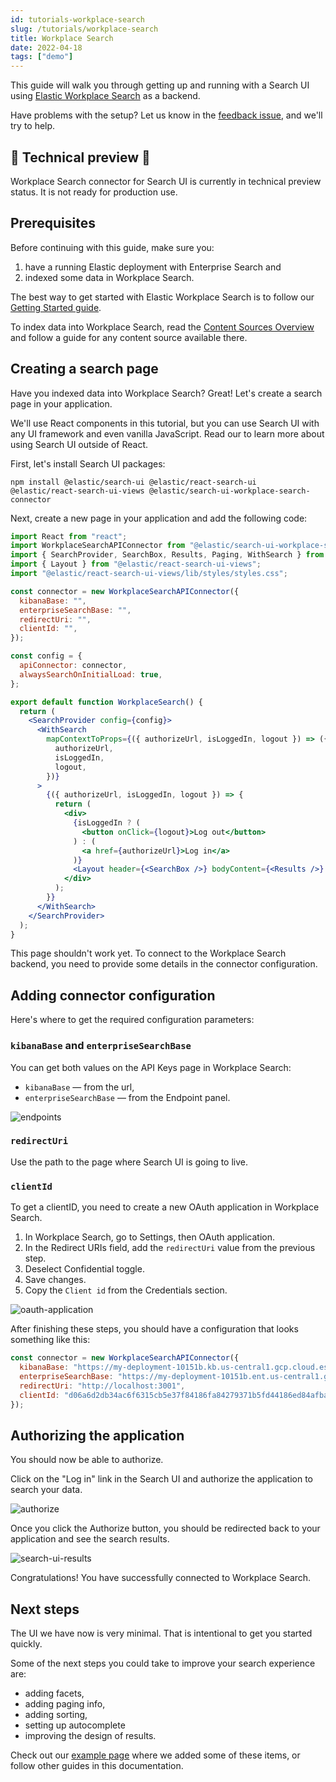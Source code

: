 ```yaml
---
id: tutorials-workplace-search
slug: /tutorials/workplace-search
title: Workplace Search
date: 2022-04-18
tags: ["demo"]
---
```


This guide will walk you through getting up and running with a Search UI using [Elastic Workplace Search](https://www.elastic.co/workplace-search/) as a backend.

Have problems with the setup? Let us know in the [feedback issue](https://github.com/elastic/search-ui/issues/707), and we'll try to help.

## 🚨 Technical preview 🚨

Workplace Search connector for Search UI is currently in technical preview status. It is not ready for production use.

## Prerequisites

Before continuing with this guide, make sure you:
1) have a running Elastic deployment with Enterprise Search and 
2) indexed some data in Workplace Search.

The best way to get started with Elastic Workplace Search is to follow our [Getting Started guide](https://www.elastic.co/guide/en/workplace-search/current/workplace-search-getting-started.html).

To index data into Workplace Search, read the [Content Sources Overview](https://www.elastic.co/guide/en/workplace-search/current/workplace-search-content-sources.html) and follow a guide for any content source available there. 

## Creating a search page

Have you indexed data into Workplace Search? Great! Let's create a search page in your application.

We'll use React components in this tutorial, but you can use Search UI with any UI framework and even vanilla JavaScript. Read our <DocLink id="guides-philosphy" /> to learn more about using Search UI outside of React.

First, let's install Search UI packages:

```shell
npm install @elastic/search-ui @elastic/react-search-ui @elastic/react-search-ui-views @elastic/search-ui-workplace-search-connector
```

Next, create a new page in your application and add the following code:

```jsx
import React from "react";
import WorkplaceSearchAPIConnector from "@elastic/search-ui-workplace-search-connector";
import { SearchProvider, SearchBox, Results, Paging, WithSearch } from "@elastic/react-search-ui";
import { Layout } from "@elastic/react-search-ui-views";
import "@elastic/react-search-ui-views/lib/styles/styles.css";

const connector = new WorkplaceSearchAPIConnector({
  kibanaBase: "",
  enterpriseSearchBase: "",
  redirectUri: "",
  clientId: "",
});

const config = {
  apiConnector: connector,
  alwaysSearchOnInitialLoad: true,
};

export default function WorkplaceSearch() {
  return (
    <SearchProvider config={config}>
      <WithSearch
        mapContextToProps={({ authorizeUrl, isLoggedIn, logout }) => ({
          authorizeUrl,
          isLoggedIn,
          logout,
        })}
      >
        {({ authorizeUrl, isLoggedIn, logout }) => {
          return (
            <div>
              {isLoggedIn ? (
                <button onClick={logout}>Log out</button>
              ) : (
                <a href={authorizeUrl}>Log in</a>
              )}
              <Layout header={<SearchBox />} bodyContent={<Results />} bodyFooter={<Paging />} />
            </div>
          );
        }}
      </WithSearch>
    </SearchProvider>
  );
}
```

This page shouldn't work yet. To connect to the Workplace Search backend, you need to provide some details in the connector configuration.

## Adding connector configuration

Here's where to get the required configuration parameters:

### `kibanaBase` and `enterpriseSearchBase`

You can get both values on the API Keys page in Workplace Search:

- `kibanaBase` — from the url,
- `enterpriseSearchBase` — from the Endpoint panel.

![endpoints](images/workplace-search-tutorial/endpoints.png)

### `redirectUri`

Use the path to the page where Search UI is going to live.

### `clientId`

To get a clientID, you need to create a new OAuth application in Workplace Search.
1. In Workplace Search, go to Settings, then OAuth application.
2. In the Redirect URIs field, add the `redirectUri` value from the previous step.
3. Deselect Confidential toggle.
4. Save changes.
5. Copy the `Client id` from the Credentials section.

![oauth-application](images/workplace-search-tutorial/oauth-application.png)


After finishing these steps, you should have a configuration that looks something like this:

```js
const connector = new WorkplaceSearchAPIConnector({
  kibanaBase: "https://my-deployment-10151b.kb.us-central1.gcp.cloud.es.io:9243",
  enterpriseSearchBase: "https://my-deployment-10151b.ent.us-central1.gcp.cloud.es.io",
  redirectUri: "http://localhost:3001",
  clientId: "d06a6d2db34ac6f6315cb5e37f84186fa84279371b5fd44186ed84afba14c70e",
});
```

## Authorizing the application

You should now be able to authorize.

Click on the "Log in" link in the Search UI and authorize the application to search your data.

![authorize](images/workplace-search-tutorial/authorize.png)

Once you click the Authorize button, you should be redirected back to your application and see the search results.

![search-ui-results](images/workplace-search-tutorial/search-ui-results.png)

Congratulations! You have successfully connected to Workplace Search.

## Next steps

The UI we have now is very minimal. That is intentional to get you started quickly.

Some of the next steps you could take to improve your search experience are:

- adding facets,
- adding paging info,
- adding sorting,
- setting up autocomplete
- improving the design of results.

Check out our [example page](https://github.com/elastic/search-ui/blob/7cf8710a8037123ee42dc1616ec8f23b842a66f0/examples/sandbox/src/pages/workplace-search/index.js) where we added some of these items, or follow other guides in this documentation.